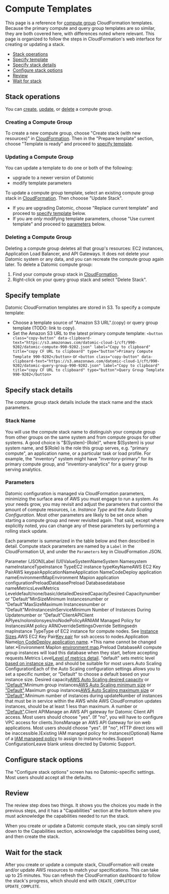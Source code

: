 Compute Templates
=================

This page is a reference for [compute group](../whatis/architecture.html#compute-groups) CloudFormation templates. Because the primary compute and query group templates are so similar, they are both covered here, with differences noted where relevant. This page is organized to follow the steps in CloudFormation's web interface for creating or updating a stack.

- [Stack operations](#operations)
- [Specify template](#specify-template)
- [Specify stack details](#specify-stack-details)
- [Configure stack options](#configure-stack-options)
- [Review](#review)
- [Wait for stack](#wait)

Stack operations
----------------

You can [create](#create), [update](#update), or [delete](#delete) a compute group.



### Creating a Compute Group

To create a new compute group, choose "Create stack (with new resources)" in [CloudFormation](http://console.aws.amazon.com/cloudformation/home?#/stacks?filter=active). Then in the "Prepare template" section, choose "Template is ready" and proceed to [specify template](#specify-template).





### Updating a Compute Group

You can update a template to do one or both of the following:

- upgrade to a newer version of Datomic
- modify template parameters

To update a compute group template, select an existing compute group stack in [CloudFormation](http://console.aws.amazon.com/cloudformation/home?#/stacks?filter=active). Then chooose "Update Stack".

- If you are upgrading Datomic, choose "Replace current template" and proceed to [specify template](#specify-template) below.
- If you are *only* modifying template parameters, choose "Use current template" and proceed to [parameters](#parameters) below.





### Deleting a Compute Group

Deleting a compute group deletes all that group's resources: EC2 instances, Application Load Balancer, and API Gateways. It does not delete your Datomic system or any data, and you can recreate the compute group again later. To delete a Datomic compute group:

1. Find your compute group stack in [CloudFormation](http://console.aws.amazon.com/cloudformation/home?#/stacks?filter=active).
2. Right-click on your query group stack and select "Delete Stack".







Specify template
----------------

Datomic CloudFormation templates are stored in S3. To specify a compute template:

- Choose a template source of "Amazon S3 URL".(copy) or query group template (TODO: link to copy).
- Set the Amazon S3 URL to the latest primary compute template: `<button class="copy-button" data-clipboard-text="https://s3.amazonaws.com/datomic-cloud-1/cft/990-9202/datomic-compute-990-9202.json" label="Copy to clipboard" title="copy CF URL to clipboard" type="button">Primary Compute Template 990-9202</button>` or `<button class="copy-button" data-clipboard-text="https://s3.amazonaws.com/datomic-cloud-1/cft/990-9202/datomic-query-group-990-9202.json" label="Copy to clipboard" title="copy CF URL to clipboard" type="button">Query Group Template 990-9202</button>`





Specify stack details
---------------------

The compute group stack details include the stack name and the stack parameters.



### Stack Name

You will use the compute stack name to distinguish your compute group from other groups on the same system and from compute groups for other systems. A good choice is "$(System)-(Role)", where $(System) is your system name, and $(Role) is the role this group serves, e.g. "primary compute", an application name, or a particular task or load profile. For example, the "inventory" system might have "inventory-primary" for its primary compute group, and "inventory-analytics" for a query group serving analytics.





### Parameters

Datomic configuration is managed via CloudFormation parameters, minimizing the surface area of AWS you must engage to run a system. As your needs grow, you may revisit and adjust the parameters that control the amount of compute resources, i.e. *Instance Type* and the *Auto Scaling Configuration*. Most other parameters are likely to be set once when starting a compute group and never revisited again. That said, except where explicitly noted, you can change any of these parameters by performing a rolling stack update.

Each parameter is summarized in the table below and then described in detail. Compute stack parameters are named by a `Label` in the CloudFormation UI, and under the `Parameters` key in CloudFormation JSON.

Parameter (JSON)Label (UI)ValueSystemNameSystem Namesystem nameInstanceTypeInstance TypeEC2 instance typeKeyNameAWS EC2 Key PairAWS keypairApplicationNameApplication NameCodeDeploy application nameEnvironmentMapEnvironment Mapion application configurationPreloadDatabasePreload Databasedatabase nameMetricsLevelMetrics Leveldefault/none/basic/detailedDesiredCapacityDesired Capacitynumber or "Default"MinSizeMinimum Instancesnumber or "Default"MaxSizeMaximum Instancesnumber or "Default"MinInstancesInServiceMinimum Number of Instances During Updatenumber or "Default"ClientAPIClient APIyes/noIonsIonsyes/noNodePolicyARNIAM Managed Policy for InstancesIAM policy ARNOverrideSettingsOverride Settingsedn mapInstance TypeType of EC2 instance for compute nodes. See [Instance Sizes](growing-your-system.html#instance-sizes).AWS EC2 Key Pair[Key pair](../operation/account-setup.html#ec2-keypair) for ssh access to nodes.Application Name[Ion CodeDeploy application name](../ions/ions-reference.html#application-name). *This name cannot be changed later.*Environment MapIon [environment map](../ions/ions-reference.html#environment-map).Preload DatabaseAll compute group instances will load this database when they start, before accepting requests.Metrics Level[Level of metrics detail](growing-your-system.html#monthly-price). "default" sets metric level [based on instance size](growing-your-system.html#instance-sizes), and should be suitable for most users.Auto Scaling ConfigurationEach of the Auto Scaling configuration settings allows you to set a specific number, or "Default" to choose a default based on your instance size. Desired capacity[AWS Auto Scaling desired capacity](https://docs.aws.amazon.com/autoscaling/ec2/userguide/what-is-amazon-ec2-auto-scaling.html) or ["Default"](growing-your-system.html#instance-size-defaults)Minimum group instances[AWS Auto Scaling minimum size](https://docs.aws.amazon.com/autoscaling/ec2/userguide/what-is-amazon-ec2-auto-scaling.html) or ["Default"](growing-your-system.html#instance-size-defaults).Maximum group instances[AWS Auto Scaling maximum size](https://docs.aws.amazon.com/autoscaling/ec2/userguide/what-is-amazon-ec2-auto-scaling.html) or ["Default"](growing-your-system.html#instance-size-defaults).Minimum number of instances during updateNumber of instances that must be in service within the AWS while AWS CloudFormation updates instances, should be at least 1 less than maximum. A number or ["Default"](growing-your-system.html#instance-size-defaults).Client APIManage an AWS API gateway for Datomic Client API access. Most users should choose "yes". (If "no", you will have to configure VPC access for clients.)IonsManage an AWS API Gateway for ion web applications. Most users should choose "yes". (If "no", HTTP direct ions will be inaccessible.)Existing IAM managed policy for instances(Optional) Name of a [IAM managed policy](http://docs.aws.amazon.com/IAM/latest/UserGuide/access_policies_managed-vs-inline.html) to assign to instance nodes.Support ConfigurationLeave blank unless directed by Datomic Support.





Configure stack options
-----------------------

The "Configure stack options" screen has no Datomic-specific settings. Most users should accept all the defaults.





Review
------

The review step does two things. It shows you the choices you made in the previous steps, and it has a "Capabilities" section at the bottom where you must acknowledge the capabilities needed to run the stack.

When you create or update a Datomic compute stack, you can simply scroll down to the Capabilities section, acknowledge the capabilities being used, and then create the stack.





Wait for the stack
------------------

After you create or update a compute stack, CloudFormation will create and/or update AWS resources to match your specifications. This can take up to 25 minutes. You can refresh the CloudFormation dashboard to follow the stack's progress, which should end with `CREATE_COMPLETE`or `UPDATE_COMPLETE`.